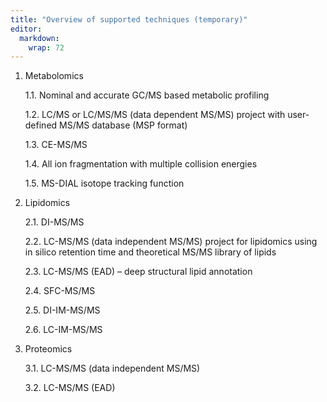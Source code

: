 ```yaml
---
title: "Overview of supported techniques (temporary)"
editor: 
  markdown: 
    wrap: 72
---
```


1.  Metabolomics

    1.1. Nominal and accurate GC/MS based metabolic profiling

    1.2. LC/MS or LC/MS/MS (data dependent MS/MS) project with
    user-defined MS/MS database (MSP format)

    1.3. CE-MS/MS

    1.4. All ion fragmentation with multiple collision energies

    1.5. MS-DIAL isotope tracking function

2.  Lipidomics

    2.1. DI-MS/MS

    2.2. LC-MS/MS (data independent MS/MS) project for lipidomics using
    in silico retention time and theoretical MS/MS library of lipids

    2.3. LC-MS/MS (EAD) -- deep structural lipid annotation

    2.4. SFC-MS/MS

    2.5. DI-IM-MS/MS

    2.6. LC-IM-MS/MS

3.  Proteomics

    3.1. LC-MS/MS (data independent MS/MS)

    3.2. LC-MS/MS (EAD)
